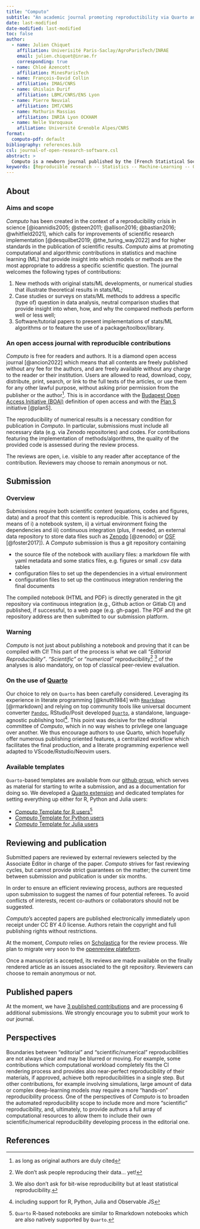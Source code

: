 ```yaml
---
title: "Computo"
subtitle: "An academic journal promoting reproductibility via Quarto and Continuous Integration"
date: last-modified
date-modified: last-modified
toc: false
author:
  - name: Julien Chiquet
    affiliation: Univerisité Paris-Saclay/AgroParisTech/INRAE
    email: julien.chiquet@inrae.fr
    corresponding: true
  - name: Chloé Azencott
    affiliation: MinesParisTech
  - name: François-David Collin
    affiliation: IMAG/CNRS
  - name: Ghislain Durif
    affiliation: LBMC/CNRS/ENS Lyon
  - name: Pierre Neuvial
    affiliation: IMT/CNRS
  - name: Mathurin Massias
    affiliation: INRIA Lyon OCKHAM
  - name: Nelle Varoquaux
    afiliation: Université Grenoble Alpes/CNRS
format:
  computo-pdf: default
bibliography: references.bib
csl: journal-of-open-research-software.csl
abstract: >
  Computo is a newborn journal published by the [French Statistical Society](https://sfds.asso.fr/) which aims at promoting computational/algorithmic contributions in statistics and machine learning. In order to achieve this goal, Computo goes beyond classical static publications by leveraging technical advances in literate programming and scientific reporting. We present in this talk the solution that we put in place so far to support both editorial and scientific reproducibility, that relies on community-based tools like Quarto, Github actions and open review. See our webpage \url{https://computo.sfds.asso.fr/}, and github group \url{https://github.com/computorg}.
keywords: [Reproducible research -- Statistics -- Machine-Learning -- Quarto -- R -- Python -- Julia]
---
```


## About

### Aims and scope

*Computo* has been created in the context of a reproducibility crisis in science [@ioannidis2005; @steen2011; @allison2016; @bastian2016; @whitfield2021], which calls for improvements of scientific research implementation [@desquilbet2019; @the_turing_way2022] and for higher standards in the publication of scientific results. *Computo* aims at promoting computational and algorithmic contributions in statistics and machine learning (ML) that provide insight into which models or methods are the most appropriate to address a specific scientific question. The journal welcomes the following types of contributions:

1. New methods with original stats/ML developments, or numerical studies that illustrate theoretical results in stats/ML;
2. Case studies or surveys on stats/ML methods to address a specific (type of) question in data analysis, neutral comparison studies that provide insight into when, how, and why the compared methods perform well or less well;
3. Software/tutorial papers to present implementations of stats/ML algorithms or to feature the use of a package/toolbox/library.

### An open access journal with reproducible contributions

*Computo* is free for readers and authors. It is a diamond open access journal [@ancion2022] which means that all contents are freely published without any fee for the authors, and are freely available without any charge to the reader or their institution. Users are allowed to read, download, copy, distribute, print, search, or link to the full texts of the articles, or use them for any other lawful purpose, without asking prior permission from the publisher or the author^[as long as original authors are duly cited]. This is in accordance with the [Budapest Open Access Initiative (BOAI)](https://www.budapestopenaccessinitiative.org/) definition of open access and with the [Plan S](https://www.coalition-s.org/addendum-to-the-coalition-s-guidance-on-the-implementation-of-plan-s/principles-and-implementation/) initiative [@planS].

The reproducibility of numerical results is a necessary condition for publication in *Computo*. In particular, submissions must include all necessary data (e.g. via Zenodo repositories) and codes. For contributions featuring the implementation of methods/algorithms, the quality of the provided code is assessed during the review process.

The reviews are open, i.e. visible to any reader after acceptance of the contribution. Reviewers may choose to remain anonymous or not.

## Submission

### Overview

Submissions require both scientific content (equations, codes and figures, data) and a proof that this content is reproducible. This is achieved by means of i) a notebook system, ii) a virtual environment fixing the dependencies and iii) continuous integration (plus, if needed, an external data repository to store data files such as [Zenodo](https://zenodo.org/) [@zenodo] or [OSF](https://osf.io/) [@foster2017]). A *Computo* submission is thus a git repository containing

- the source file of the notebook with auxiliary files: a markdown file with yaml metadata and some statics files, e.g. figures or small .csv data tables
- configuration files to set up the dependencies in a virtual environment
- configuration files to set up the continuous integration rendering the final documents

The compiled notebook (HTML and PDF) is directly generated in the git repository via continuous integration (e.g., Github action or Gitlab CI) and published, if successful, to a web page (e.g. gh-page). The PDF and the git repository address are then submitted to our submission platform.

::: {.callout-warning}
### **Warning**
*Computo* is not just about publishing a notebook and proving that it can be compiled with CI! This part of the process is what we call _"Editorial Reproducibility"_. _"Scientific"_ or _"numerical"_ reproducibility^[We don't ask people reproducing their data... yet!] ^[We also don't ask for bit-wise reproducibility but at least statistical reproducibility.] of the analyses is also mandatory, on top of classical peer-review evaluation.
:::

::: {.callout-note}
### On the use of [Quarto](https://quarto.org/)

Our choice to rely on `Quarto` has been carefully considered. Leveraging its experience in literate programming [@knuth1984] with [`Rmarkdown`](https://pkgs.rstudio.com/rmarkdown/) [@rmarkdown] and relying on top community tools like universal document converter [`Pandoc`](https://pandoc.org/), RStudio/Posit developed [`Quarto`](https://quarto.org/), a standalone, language-agnostic publishing tool^[including support for R, Python, Julia and Observable JS]. This point was decisive for the editorial committee of *Computo*, which in no way wishes to privilege one language over another. We thus encourage authors to use Quarto, which hopefully offer numerous publishing oriented features, a centralized workflow which facilitates the final production, and a literate programming experience well adapted to VScode/Rstudio/Neovim users.
::: 

### Available templates

`Quarto`-based templates are available from our [github group](https://github.com/computorg/), which serves as material for starting to write a submission, and as a documentation for doing so. We developed a [Quarto extension](https://github.com/computorg/computo-quarto-extension) and dedicated templates for setting everything up either for R, Python and Julia users:

- [*Computo* Template for R users](https://github.com/computorg/template-computo-R)^[`Quarto` R-based notebooks are similar to Rmarkdown notebooks which are also natively supported by `Quarto`.]
- [*Computo* Template for Python users](https://github.com/computorg/template-computo-python)
- [*Computo* Template for Julia users](https://github.com/computorg/template-computo-julia)

<!--
If you are attached to Jupyter book or do not prefer to use Quarto, you are still encouraged to submit to *Computo*:a Jupyter-myst template is available that requires more formatting work for production, but author comfort is a priority:

- [Jupyter Myst template](https://github.com/computorg/template-computo-myst)
-->

##  Reviewing and publication

Submitted papers are reviewed by external reviewers selected by the Associate Editor in charge of the paper. *Computo* strives for fast reviewing cycles, but cannot provide strict guarantees on the matter; the current time between submission and publication is under six months.

In order to ensure an efficient reviewing process, authors are requested upon submission to suggest the names of four potential referees. To avoid conflicts of interests, recent co-authors or collaborators should not be suggested.

*Computo*’s accepted papers are published electronically immediately upon receipt under CC BY 4.0 license. Authors retain the copyright and full publishing rights without restrictions.

At the moment, *Computo* relies on [Scholastica](https://scholasticahq.com/) for the review process. We plan to migrate very soon to the [openreview plateform](https://openreview.net/).

Once a manuscript is accepted, its reviews are made available on the finally rendered article as an issues associated to the git repository. Reviewers can choose to remain anonymous or not.

## Published papers

At the moment, we have [3 published contributions](https://computo.sfds.asso.fr/publications/) and are processing 6 additional submissions. We strongly encourage you to submit your work to our journal.

## Perspectives

Boundaries between “editorial” and “scientific/numerical” reproducibilities are not always clear and may be blurred or moving. For example, some contributions which computational workload completely fits the CI rendering process and provides also near-perfect reproducibility of their materials, if approved, achieve both reproducibilities in a single step. But other contributions, for example involving simulations, large amount of data or complex deep-learning models may require a more “hands-on” reproducibility process. One of the perspectives of *Computo* is to broaden the automated reproducibility scope to include more and more “scientific” reproducibility, and, ultimately, to provide authors a full array of computational resources to allow them to include their own scientific/numerical reproducibility developing process in the editorial one.

## References

::: {#refs}
:::
